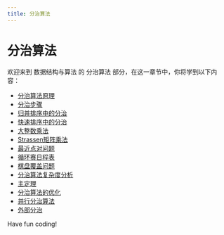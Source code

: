 ```yaml
---
title: 分治算法
---
```


# 分治算法

欢迎来到 数据结构与算法 的 分治算法 部分，在这一章节中，你将学到以下内容：

- [分治算法原理](./0-principle-of-divide-and-conquer-algorithm.mdx)
- [分治步骤](./1-divide-step.mdx)
- [归并排序中的分治](./2-divide-in-merge-sort.mdx)
- [快速排序中的分治](./3-divide-in-quick-sort.mdx)
- [大整数乘法](./4-large-integer-multiplication.mdx)
- [Strassen矩阵乘法](./5-strassen-matrix-multiplication.mdx)
- [最近点对问题](./6-recent-point-to-point-questions.mdx)
- [循环赛日程表](./7-round-robin-schedule.mdx)
- [棋盘覆盖问题](./8-checkerboard-overlay-issue.mdx)
- [分治算法复杂度分析](./9-divide-and-conquer-algorithm-complexity-analysis.mdx)
- [主定理](./10-principal-theorem.mdx)
- [分治算法的优化](./11-optimization-of-divide-and-conquer-algorithm.mdx)
- [并行分治算法](./12-parallel-divide-and-conquer-algorithm.mdx)
- [外部分治](./13-external-partitioning.mdx)

Have fun coding!
